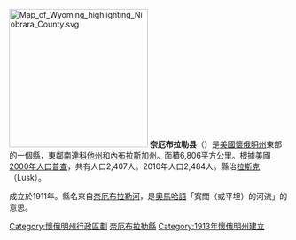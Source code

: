 {{noteTA
|T=zh-hans:奈厄布拉勒县 (怀俄明州);zh-hk:奈厄布拉勒縣 (懷俄明州);zh-tw:奈厄布拉勒郡 (懷俄明州);
|1=zh-hans:县;zh-hk:縣;zh-tw:郡;
}}
{{reference|time=2007-11-12}}

[[File:Map_of_Wyoming_highlighting_Niobrara_County.svg|250px]]
'''奈厄布拉勒县'''（{{lang-en|Niobrara County}}）是[[美國|美國]][[懷俄明州|懷俄明州]]東部的一個縣，東鄰[[南達科他州|南達科他州]]和[[內布拉斯加州|內布拉斯加州]]。面積6,806平方公里。根據[[美國2000年人口普查|美國2000年人口普查]]，共有人口2,407人。2010年人口2,484人。縣治[[拉斯克_(怀俄明州)|拉斯克]]（Lusk）。

成立於1911年。縣名來自[[奈厄布拉勒河|奈厄布拉勒河]]，是[[奧馬哈族|奧馬哈語]]「寬闊（或平坦）的河流」的意思。

{{奈厄布拉勒縣 (懷俄明州)}}
{{Authority control}}

{{DEFAULTSORT:Niobrara County}}
[[Category:懷俄明州行政區劃|Category:懷俄明州行政區劃]]
[[Category:奈厄布拉勒縣|]]
[[Category:1913年懷俄明州建立|Category:1913年懷俄明州建立]]

{{Wyoming-geo-stub}}